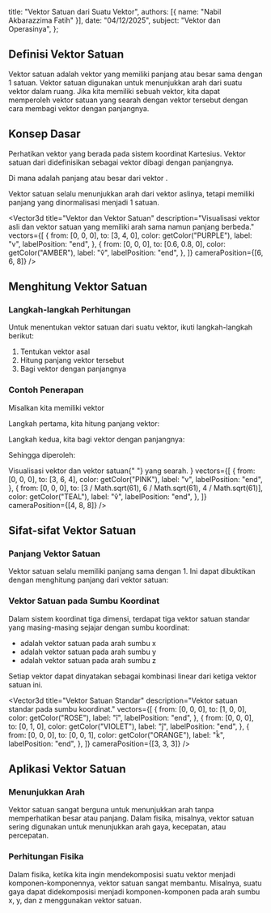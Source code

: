 
  title: "Vektor Satuan dari Suatu Vektor",
  authors: [{ name: "Nabil Akbarazzima Fatih" }],
  date: "04/12/2025",
  subject: "Vektor dan Operasinya",
};

## Definisi Vektor Satuan

Vektor satuan adalah vektor yang memiliki panjang atau besar sama dengan 1 satuan. Vektor satuan digunakan untuk menunjukkan arah dari suatu vektor dalam ruang. Jika kita memiliki sebuah vektor, kita dapat memperoleh vektor satuan yang searah dengan vektor tersebut dengan cara membagi vektor dengan panjangnya.

## Konsep Dasar

Perhatikan vektor <InlineMath math="\overrightarrow{PQ}" /> yang berada pada sistem koordinat Kartesius. Vektor satuan dari <InlineMath math="\overrightarrow{PQ}" /> didefinisikan sebagai vektor <InlineMath math="\overrightarrow{PQ}" /> dibagi dengan panjangnya.

<BlockMath math="\vec{a}_{PQ} = \frac{\overrightarrow{PQ}}{|\overrightarrow{PQ}|}" />

Di mana <InlineMath math="|\overrightarrow{PQ}|" /> adalah panjang atau besar dari vektor <InlineMath math="\overrightarrow{PQ}" />.

Vektor satuan selalu menunjukkan arah dari vektor aslinya, tetapi memiliki panjang yang dinormalisasi menjadi 1 satuan.

<Vector3d
  title="Vektor dan Vektor Satuan"
  description="Visualisasi vektor asli dan vektor satuan yang memiliki arah sama namun panjang berbeda."
  vectors={[
    {
      from: [0, 0, 0],
      to: [3, 4, 0],
      color: getColor("PURPLE"),
      label: "v",
      labelPosition: "end",
    },
    {
      from: [0, 0, 0],
      to: [0.6, 0.8, 0],
      color: getColor("AMBER"),
      label: "v̂",
      labelPosition: "end",
    },
  ]}
  cameraPosition={[6, 6, 8]}
/>

## Menghitung Vektor Satuan

### Langkah-langkah Perhitungan

Untuk menentukan vektor satuan dari suatu vektor, ikuti langkah-langkah berikut:

1. Tentukan vektor asal
2. Hitung panjang vektor tersebut
3. Bagi vektor dengan panjangnya

### Contoh Penerapan

Misalkan kita memiliki vektor <InlineMath math="\vec{v} = (3, 6, 4)" />

Langkah pertama, kita hitung panjang vektor:

<BlockMath math="|\vec{v}| = \sqrt{3^2 + 6^2 + 4^2} = \sqrt{9 + 36 + 16} = \sqrt{61}" />

Langkah kedua, kita bagi vektor dengan panjangnya:

<BlockMath math="\hat{v} = \frac{\vec{v}}{|\vec{v}|} = \frac{(3, 6, 4)}{\sqrt{61}}" />

Sehingga diperoleh:

<BlockMath math="\hat{v} = \left(\frac{3}{\sqrt{61}}, \frac{6}{\sqrt{61}}, \frac{4}{\sqrt{61}}\right)" />

<div className="mt-4">
  <Vector3d
    title="Contoh Vektor Satuan dalam Ruang 3D"
    description={
      <>
        Visualisasi vektor <InlineMath math="v(3,6,4)" /> dan vektor satuan{" "}
        <InlineMath math="v̂" /> yang searah.
      </>
    }
    vectors={[
      {
        from: [0, 0, 0],
        to: [3, 6, 4],
        color: getColor("PINK"),
        label: "v",
        labelPosition: "end",
      },
      {
        from: [0, 0, 0],
        to: [3 / Math.sqrt(61), 6 / Math.sqrt(61), 4 / Math.sqrt(61)],
        color: getColor("TEAL"),
        label: "v̂",
        labelPosition: "end",
      },
    ]}
    cameraPosition={[4, 8, 8]}
  />
</div>

## Sifat-sifat Vektor Satuan

### Panjang Vektor Satuan

Vektor satuan selalu memiliki panjang sama dengan 1. Ini dapat dibuktikan dengan menghitung panjang dari vektor satuan:

<BlockMath math="|\hat{v}| = \sqrt{\left(\frac{3}{\sqrt{61}}\right)^2 + \left(\frac{6}{\sqrt{61}}\right)^2 + \left(\frac{4}{\sqrt{61}}\right)^2} = \sqrt{\frac{9 + 36 + 16}{61}} = \sqrt{\frac{61}{61}} = 1" />

### Vektor Satuan pada Sumbu Koordinat

Dalam sistem koordinat tiga dimensi, terdapat tiga vektor satuan standar yang masing-masing sejajar dengan sumbu koordinat:

- <InlineMath math="\hat{\imath}" /> adalah vektor satuan pada arah sumbu x
- <InlineMath math="\hat{\jmath}" /> adalah vektor satuan pada arah sumbu y
- <InlineMath math="\hat{k}" /> adalah vektor satuan pada arah sumbu z

Setiap vektor dapat dinyatakan sebagai kombinasi linear dari ketiga vektor satuan ini.

<Vector3d
  title="Vektor Satuan Standar"
  description="Vektor satuan standar pada sumbu koordinat."
  vectors={[
    {
      from: [0, 0, 0],
      to: [1, 0, 0],
      color: getColor("ROSE"),
      label: "î",
      labelPosition: "end",
    },
    {
      from: [0, 0, 0],
      to: [0, 1, 0],
      color: getColor("VIOLET"),
      label: "ĵ",
      labelPosition: "end",
    },
    {
      from: [0, 0, 0],
      to: [0, 0, 1],
      color: getColor("ORANGE"),
      label: "k̂",
      labelPosition: "end",
    },
  ]}
  cameraPosition={[3, 3, 3]}
/>

## Aplikasi Vektor Satuan

### Menunjukkan Arah

Vektor satuan sangat berguna untuk menunjukkan arah tanpa memperhatikan besar atau panjang. Dalam fisika, misalnya, vektor satuan sering digunakan untuk menunjukkan arah gaya, kecepatan, atau percepatan.

### Perhitungan Fisika

Dalam fisika, ketika kita ingin mendekomposisi suatu vektor menjadi komponen-komponennya, vektor satuan sangat membantu. Misalnya, suatu gaya dapat didekomposisi menjadi komponen-komponen pada arah sumbu x, y, dan z menggunakan vektor satuan.
